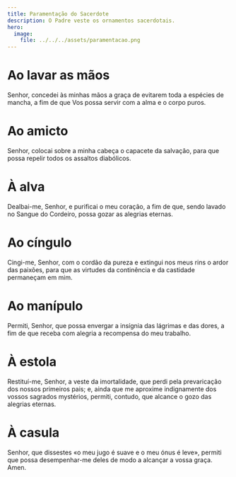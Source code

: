 ```yaml
---
title: Paramentação do Sacerdote
description: O Padre veste os ornamentos sacerdotais.
hero:
  image:
    file: ../../../assets/paramentacao.png
---
```


# Ao lavar as mãos

Senhor, concedei às minhas mãos a graça de evitarem toda a espécies de mancha, a
fim de que Vos possa servir com a alma e o corpo puros.

# Ao amicto

Senhor, colocai sobre a minha cabeça o capacete da salvação, para que possa
repelir todos os assaltos diabólicos.

# À alva

Dealbai-me, Senhor, e purificai o meu coração, a fim de que, sendo lavado no
Sangue do Cordeiro, possa gozar as alegrias eternas.

# Ao cíngulo

Cingi-me, Senhor, com o cordão da pureza e extingui nos meus rins o ardor das
paixões, para que as virtudes da continência e da castidade permaneçam em mim.

# Ao manípulo

Permiti, Senhor, que possa envergar a insígnia das lágrimas e das dores, a fim
de que receba com alegria a recompensa do meu trabalho.

# À estola

Restituí-me, Senhor, a veste da imortalidade, que perdi pela prevaricação dos
nossos primeiros pais; e, ainda que me aproxime indignamente dos vossos sagrados
mystérios, permiti, contudo, que alcance o gozo das alegrias eternas.

# À casula

Senhor, que dissestes «o meu jugo é suave e o meu ónus é leve», permiti que
possa desempenhar-me deles de modo a alcançar a vossa graça. Amen.
